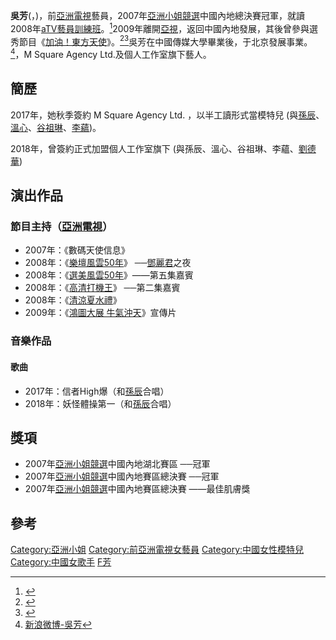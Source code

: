 {{藝人
| 类型 = 女艺人
| 图片 = 
| 英文名 = Aniko,Wu Fang
| 姓名 = 
| 本名 = 
| 暱稱 = 
| 國籍 = {{PRC}}
| 民族 = [[漢族|漢族]]
| 出生日期 = {{birth year and age|1989|2|2|}}
| 出生地點 = {{CHN-1949}}[[湖北省|湖北省]][[武漢市|武漢市]]
| 逝世日期 = 
| 逝世地點 = 
| 職業 = 演員、主持、模特兒、歌手
| 教育程度 = 武漢廣播電視大學播音與主持專業
| 母校 = [[中國傳媒大學|中國傳媒大學]]
| 官方網站 = 
| 唱片公司 = 吳芳個人工作室（2018年至今）
| 經紀公司 =  [[亞洲電視|亞洲電視]]（2007年至2009年）<br/>[[M_Square_Agency_Ltd.|M Square Agency Ltd.]]<br/>（2017年至今）
| imdb =
}}
'''吳芳'''({{lang|en|'''Wu Fang,Aniko'''}}，{{bd|1989年|2月2日|catIdx=W吳}})，前[[亞洲電視|亞洲電視]]藝員，2007年[[亞洲小姐競選|亞洲小姐競選]]中國內地總決賽冠軍，就讀2008年[[亞洲電視藝員訓練班|aTV藝員訓練班]]。<ref>{{Cite web |url=http://www.tudou.com/programs/view/YK3TrHX7ieo/ |title=選美風雲50年 第五集 |accessdate=2012-10-17 |archive-date=2016-09-17 |archive-url=https://web.archive.org/web/20160917004139/http://www.tudou.com/programs/view/YK3TrHX7ieo/ |dead-url=no }}</ref>2009年離開[[亞視|亞視]]，返回中國內地發展，其後曾參與選秀節目《[[加油！東方天使|加油！東方天使]]》。<ref>{{Cite web |url=http://news.163.com/09/0615/04/5BQRAKRE000120GR.html |title=亚姐内地冠军报名“东方天使” |access-date=2012-10-17 |archive-url=https://web.archive.org/web/20170902180849/http://news.163.com/09/0615/04/5BQRAKRE000120GR.html |archive-date=2017-09-02 |dead-url=yes }}</ref><ref>{{Cite web |url=http://hb.qq.com/a/20090624/000191.htm |title=《加油！东方天使》武汉赛区选手——吴芳 |accessdate=2012-10-17 |archive-date=2017-09-02 |archive-url=https://web.archive.org/web/20170902145205/http://hb.qq.com/a/20090624/000191.htm |dead-url=no }}</ref>吳芳在中國傳媒大學畢業後，于北京發展事業。<ref>[http://weibo.com/anikowu 新浪微博-吳芳]</ref>，M Square Agency Ltd.及個人工作室旗下藝人。

== 簡歷 ==
2017年，她秋季簽約 M Square Agency Ltd. ，以半工讀形式當模特兒 (與[[孫辰|孫辰]]、[[溫心|溫心]]、[[谷祖琳|谷祖琳]]、[[李蘊|李蘊]])。

2018年，曾簽約正式加盟個人工作室旗下 (與孫辰、溫心、谷祖琳、李蘊、[[劉德華|劉德華]])

==演出作品==
===節目主持（[[亞洲電視|亞洲電視]]）===
* 2007年：《數碼天使信息》
* 2008年：《[[樂壇風雲50年|樂壇風雲50年]]》 ──[[鄧麗君|鄧麗君]]之夜
* 2008年：《[[選美風雲50年|選美風雲50年]]》——第五集嘉賓
* 2008年：《[[高清打機王|高清打機王]]》 ──第二集嘉賓
* 2008年：《[[清涼夏水禮|清涼夏水禮]]》 
* 2009年：《[[鴻圖大展_牛氣沖天|鴻圖大展 牛氣沖天]]》宣傳片

===音樂作品===
====歌曲====
*2017年：信者High爆（和[[孫辰|孫辰]]合唱）
*2018年：妖怪體操第一（和[[孫辰|孫辰]]合唱）

==獎項==
* 2007年[[亞洲小姐競選|亞洲小姐競選]]中國內地湖北賽區  ──冠軍
* 2007年[[亞洲小姐競選|亞洲小姐競選]]中國內地賽區總決賽 ──冠軍
* 2007年[[亞洲小姐競選|亞洲小姐競選]]中國內地賽區總決賽 ——最佳肌膚獎

== 參考 ==
{{reflist}}

[[Category:亞洲小姐|Category:亞洲小姐]]
[[Category:前亞洲電視女藝員|Category:前亞洲電視女藝員]]
[[Category:中國女性模特兒|Category:中國女性模特兒]]
[[Category:中國女歌手|Category:中國女歌手]]
[[Category:吳姓|F芳]]